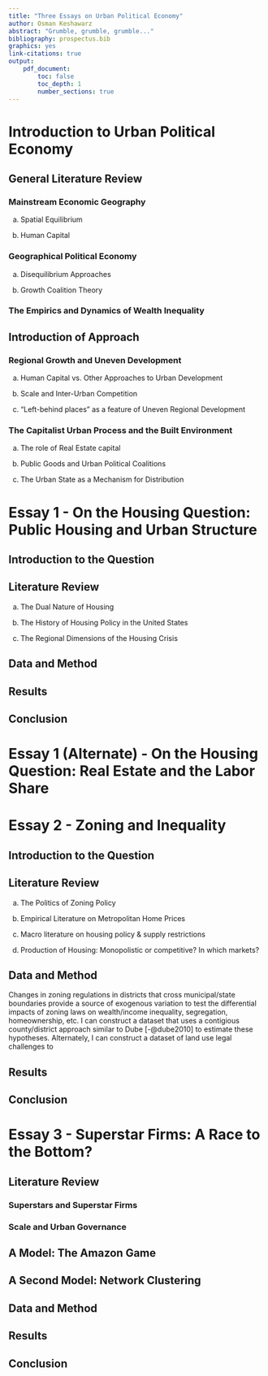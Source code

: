 ```yaml
---
title: "Three Essays on Urban Political Economy"
author: Osman Keshawarz
abstract: "Grumble, grumble, grumble..."
bibliography: prospectus.bib
graphics: yes
link-citations: true
output:
    pdf_document:
        toc: false
        toc_depth: 1
        number_sections: true
---
```


# Introduction to Urban Political Economy

## General Literature Review

### Mainstream Economic Geography

a. Spatial Equilibrium

b. Human Capital

### Geographical Political Economy

a. Disequilibrium Approaches

b. Growth Coalition Theory

### The Empirics and Dynamics of Wealth Inequality

## Introduction of Approach

### Regional Growth and Uneven Development

a. Human Capital vs. Other Approaches to Urban Development

b. Scale and Inter-Urban Competition

c. "Left-behind places" as a feature of Uneven Regional Development

### The Capitalist Urban Process and the Built Environment

a. The role of Real Estate capital

b. Public Goods and Urban Political Coalitions

c. The Urban State as a Mechanism for Distribution

# Essay 1 - On the Housing Question: Public Housing and Urban Structure

## Introduction to the Question

## Literature Review

a. The Dual Nature of Housing

b. The History of Housing Policy in the United States

c. The Regional Dimensions of the Housing Crisis

## Data and Method

## Results

## Conclusion

# Essay 1 (Alternate) - On the Housing Question: Real Estate and the Labor Share

# Essay 2 - Zoning and Inequality

## Introduction to the Question

## Literature Review

a. The Politics of Zoning Policy

b. Empirical Literature on Metropolitan Home Prices

c. Macro literature on housing policy & supply restrictions

d. Production of Housing: Monopolistic or competitive? In which markets?

## Data and Method

Changes in zoning regulations in districts that cross municipal/state
boundaries provide a source of exogenous variation to test the differential
impacts of zoning laws on wealth/income inequality, segregation, homeownership,
etc. I can construct a dataset that uses a contigious county/district approach
similar to Dube [-@dube2010] to estimate these hypotheses. Alternately, I can
construct a dataset of land use legal challenges to 

## Results

## Conclusion

# Essay 3 - Superstar Firms: A Race to the Bottom? 

## Literature Review

### Superstars and Superstar Firms

### Scale and Urban Governance

## A Model: The Amazon Game

## A Second Model: Network Clustering

## Data and Method

## Results

## Conclusion

